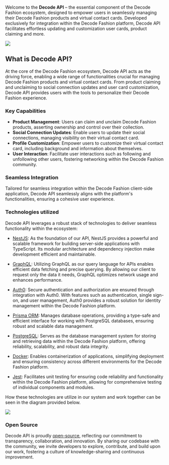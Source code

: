 Welcome to the **Decode API** – the essential component of the Decode Fashion ecosystem, designed to empower users in seamlessly managing their Decode Fashion products and virtual contact cards. Developed exclusively for integration within the Decode Fashion platform, Decode API facilitates effortless updating and customization user cards, product claiming and more.
<Frame>
  <img src="/images/DCDApi.png" />
</Frame>


## What is Decode API?
At the core of the Decode Fashion ecosystem, Decode API acts as the driving force, enabling a wide range of functionalities crucial for managing Decode Fashion products and virtual contact cards. From product claiming and unclaiming to social connection updates and user card customization, Decode API provides users with the tools to personalize their Decode Fashion experience.

### Key Capabilities
- **Product Management**: Users can claim and unclaim Decode Fashion products, asserting ownership and control over their collection.
- **Social Connection Updates**: Enable users to update their social connections, managing visibility on their virtual contact card.
- **Profile Customization**: Empower users to customize their virtual contact card, including background and information about themselves.
- **User Interaction**: Facilitate user interactions such as following and unfollowing other users, fostering networking within the Decode Fashion community.

### Seamless Integration
Tailored for seamless integration within the Decode Fashion client-side application, Decode API seamlessly aligns with the platform's functionalities, ensuring a cohesive user experience.

### Technologies utilized
Decode API leverages a robust stack of technologies to deliver seamless functionality within the ecosystem:

- [NestJS](https://docs.nestjs.com/): As the foundation of our API, NestJS provides a powerful and scalable framework for building server-side applications with TypeScript. Its modular architecture and dependency injection make development efficient and maintainable.

- [GraphQL](https://graphql.org/learn/): Utilizing GraphQL as our query language for APIs enables efficient data fetching and precise querying. By allowing our client to request only the data it needs, GraphQL optimizes network usage and enhances performance.

- [Auth0](https://auth0.com/docs/get-started): Secure authentication and authorization are ensured through integration with Auth0. With features such as authentication, single sign-on, and user management, Auth0 provides a robust solution for identity management within the Decode Fashion platform.

- [Prisma ORM](https://www.prisma.io/docs): Manages database operations, providing a type-safe and efficient interface for working with PostgreSQL databases, ensuring robust and scalable data management.

- [PostgreSQL](https://www.postgresql.org/docs/): Serves as the database management system for storing and retrieving data within the Decode Fashion platform, offering reliability, scalability, and robust data integrity.

- [Docker](https://docs.docker.com/): Enables containerization of applications, simplifying deployment and ensuring consistency across different environments for the Decode Fashion platform.

- [Jest](https://jestjs.io/docs/getting-started): Facilitates unit testing for ensuring code reliability and functionality within the Decode Fashion platform, allowing for comprehensive testing of individual components and modules.

How these technologies are utilize in our system and work together can be seen in the diagram provided below.
<Frame caption="Architecture Diagram">
  <img src="/images/architecturediagram.png" />
</Frame>


### Open Source
Decode API is proudly [open-source](https://github.com/decode-fashion/), reflecting our commitment to transparency, collaboration, and innovation. By sharing our codebase with the community, we invite developers to explore, contribute, and build upon our work, fostering a culture of knowledge-sharing and continuous improvement.